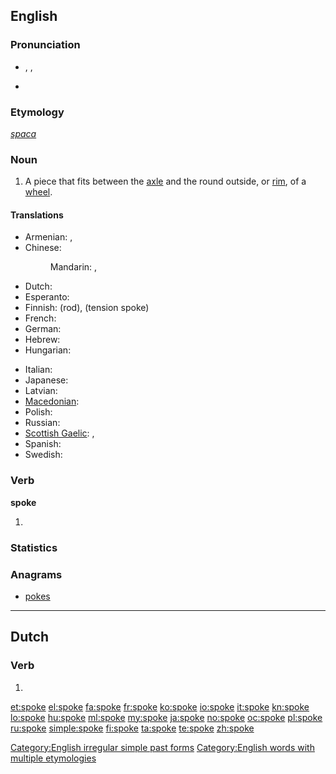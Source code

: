{{also|spöke}}
==English==

===Pronunciation===
* {{enPR|spōk}}, {{IPA|/spəʊk/}}, {{SAMPA|/sp@Uk/}}
* {{audio|en-us-spoke.ogg|Audio (US)}}
*: {{rhymes|əʊk}}

===Etymology===
{{etyl|ang}} ''[[spaca]]''

===Noun===
{{wikipedia}}
{{en-noun}}

# A piece that fits between the [[axle]] and the round outside, or [[rim]], of a [[wheel]].

====Translations====
{{trans-top|part of a wheel}}
* Armenian: {{t|hy|անվաճաղ|tr=anvač̣aġ}},  {{t-|hy|ճաղ|tr=č̣aġ}}
* Chinese:
*: Mandarin: {{t|cmn|輻條|sc=Hani}},  {{t|cmn|辐条|tr=fútiáo|sc=Hani}}
* Dutch: {{t+|nl|spaak|m|f}}
* Esperanto: {{t-|eo|spoko|xs=Esperanto}}
* Finnish: {{t+|fi|puola}} (rod), {{t+|fi|pinna}} (tension spoke)
* French: {{t+|fr|rayon|m}}
* German: {{t+|de|Speiche}}
* Hebrew: {{t|he|זק|m}}
* Hungarian: {{t+|hu|küllő}}
{{trans-mid}}
* Italian: {{t+|it|raggio}}
* Japanese: {{t|ja|スポーク|tr=supōku}}
* Latvian: {{t|lv|spieķis|m|xs=Latvian}}
* [[Macedonian]]: {{t-|mk|спица|f|tr=spíca}}
* Polish: {{t-|pl|szprycha|f}}
* Russian: {{t+|ru|спица|f|tr=spíca}}
* [[Scottish Gaelic]]: {{t-|gd|bas|f|xs=Scottish Gaelic}}, {{t-|gd|spòg|f|xs=Scottish Gaelic}}
* Spanish: {{t+|es|rayo|m}}
* Swedish: {{t|sv|eker}}
{{trans-bottom}}

===Verb===
'''spoke'''

# {{simple past of|[[speak]]}}
<!--these belong on the page for "speak"

====Translations====
* Dutch: {{t-|nl|sprak}}, {{t-|nl|spraken}}
* Finnish: {{t-|fi|puhui}}
* Hebrew: [[דיבר]] (diber)-->

===Statistics===
{{rank|idea|reached|appeared|461|spoke|strange|force|character}}

===Anagrams===
* [[pokes]]

[[Category:English irregular simple past forms]]
[[Category:English words with multiple etymologies]]

----

==Dutch==

===Verb===
{{infl|nl}}

# {{nl-verb-form|n=sg|t=pres|m=subj|spoken}}

[[et:spoke]]
[[el:spoke]]
[[fa:spoke]]
[[fr:spoke]]
[[ko:spoke]]
[[io:spoke]]
[[it:spoke]]
[[kn:spoke]]
[[lo:spoke]]
[[hu:spoke]]
[[ml:spoke]]
[[my:spoke]]
[[ja:spoke]]
[[no:spoke]]
[[oc:spoke]]
[[pl:spoke]]
[[ru:spoke]]
[[simple:spoke]]
[[fi:spoke]]
[[ta:spoke]]
[[te:spoke]]
[[zh:spoke]]